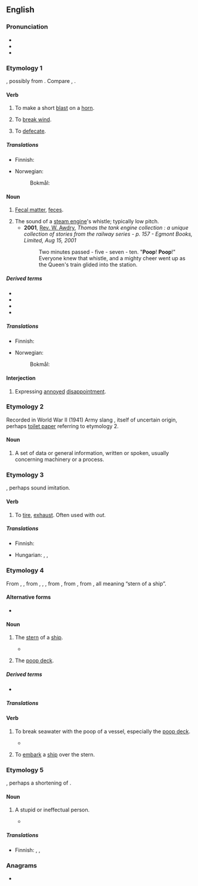 ==English==

===Pronunciation===
* {{IPA|en|/puːp/}}
* {{audio|en|En-ca-poop.ogg|Audio (CA)}}
* {{rhymes|en|uːp|s=1}}

===Etymology 1===
{{unknown|en|title=Origin uncertain}}, possibly from {{inh|en|enm|poupen|t=to make a gulping sound while drinking, blow on a horn, toot}}. Compare {{cog|nl|poepen|t=to defecate}}, {{cog|nds-de|pupen|t=to fart; break wind}}.

====Verb====
{{en-verb}}

# {{lb|en|obsolete|intransitive}} To make a short [[blast]] on a [[horn]]. {{defdate|from late 14th c.}}
#: {{syn|en|toot}}
# {{lb|en|obsolete|intransitive}} To [[break wind]]. {{defdate|from 18th c.}}
#: {{syn|en|Thesaurus:flatulate}}
# {{lb|en|informal|childish|intransitive}} To [[defecate]].
#: {{syn|en|Thesaurus:defecate}}
#: {{ux|en|His horse '''pooped''' right in the middle of the parade.}}

=====Translations=====
{{trans-top|to make a short blast}}
* Finnish: {{t|fi|töräyttää}}
{{trans-mid}}
* Norwegian:
*: Bokmål: {{t|nb|tute}}
{{trans-bottom}}

{{trans-see|to break wind|break wind}}

{{trans-see|to poop|poo}}

====Noun====
{{en-noun|~}}

# {{lb|en|informal|often|childish}} [[fecal matter|Fecal matter]], [[feces]]. {{defdate|from the 18th c.}}
#: {{syn|en|Thesaurus:feces}}
#: {{ux|en|The dog '''poop''' is on the grass.}}
# The sound of a [[steam engine]]'s whistle; typically low pitch.
#* '''2001''', [[w:Rev. W. Awdry|Rev. W. Awdry]], ''Thomas the tank engine collection : a unique collection of stories from the railway series - p. 157 - Egmont Books, Limited, Aug 15, 2001''
#*: Two minutes passed - five - seven - ten. "'''Poop'''! '''Poop'''!" Everyone knew that whistle, and a mighty cheer went up as the Queen's train glided into the station.

=====Derived terms=====
* {{l|en|pooper}}
* {{l|en|pooper scooper}}
* {{l|en|poopsicle}}
* {{l|en|YouTube poop}}

=====Translations=====
{{trans-see|feces|poo|feces|shit|stool}}

{{trans-top|low-pitch sound of a whistle}}
* Finnish: {{t+|fi|tuut}}
{{trans-mid}}
* Norwegian:
*: Bokmål: {{t|nb|tut|n}}
{{trans-bottom}}

====Interjection====
{{en-intj}}

# {{lb|en|childish|euphemism}} Expressing [[annoyed]] [[disappointment]].

===Etymology 2===
Recorded in World War II (1941) Army slang {{m|en|poop sheet||up-to-date information}}, itself of uncertain origin, perhaps [[toilet paper]] referring to etymology 2.

====Noun====
{{en-noun|-}}

# A set of data or general information, written or spoken, usually concerning machinery or a process.
#: {{ux|en|Here’s the info paper with the '''poop''' on that carburetor.}}

===Etymology 3===
{{unknown|en|title=Origin uncertain}}, perhaps sound imitation.

====Verb====
{{en-verb}}

# {{lb|en|transitive}} To [[tire]], [[exhaust]]. Often used with ''out''. {{defdate|from early 20th c.}}
#: {{syn|en|Thesaurus:tire}}
#: {{ux|en|I'm '''pooped''' from working so hard.}}
#: {{ux|en|He '''pooped''' out a few strides from the finish line.}}

=====Translations=====
{{trans-top|to tire, exhaust}}
* Finnish: {{t+|fi|väsähtää}}
{{trans-mid}}
* Hungarian: {{t+|hu|kifáraszt}}, {{t+|hu|kimerít}}, {{q|en|colloquial}} {{t|hu|kidögleszt}}
{{trans-bottom}}

===Etymology 4===
From {{inh|en|enm|poupe}}, {{m|enm|pope}}, from {{der|en|fro|pope}}, {{m|fro|poupe}}, {{m|fro|pouppe}}, from {{der|en|it|poppa}}, from {{der|en|VL.|*puppa}}, from {{der|en|la|puppis}}, all meaning “stern of a ship”.

====Alternative forms====
* {{alter|en|poup|poupe|puppe||obsolete}}

====Noun====
{{en-noun|~}}

# {{senseid|en|stern}} {{lb|en|nautical}} The [[stern]] of a [[ship]].
#: {{syn|en|stern}}
#: {{ant|en|bow}}
#* {{seeCites|en}}
# {{lb|en|nautical}} The [[poop deck]].

=====Derived terms=====
* {{l|en|poop deck}}

=====Translations=====
{{trans-see|stern}}

====Verb====
{{en-verb}}

# {{lb|en|transitive}} To break seawater with the poop of a vessel, especially the [[poop deck]].
#: {{ux|en|We were '''pooped''' within hailing of the quay and were nearly sunk.}}
#* {{quote-book|en|year=1819|authorlink=James Hardy Vaux|first=James Hardy|last=Vaux|title=Memoirs of James Hardy Vaux|chapter=18|volume=1|page=[[s:Memoirs of James Hardy Vaux/Volume 1/Chapter 18#207|207]]|passage=Another night, as we were scudding before a heavy gale of wind, and a tremendous sea rolling after us, we had the misfortune to be '''pooped''', as the phrase is, by a wave or sea striking our stern, which stove in the cabin-windows, and rushing impetuously through the cabin, and along the main-deck, bore down all before it.}}
# {{lb|en|transitive}} To [[embark]] a [[ship]] over the stern.

===Etymology 5===
{{unknown|en|title=Origin uncertain}}, perhaps a shortening of {{m|en|nincompoop}}.

====Noun====
{{en-noun}}

# {{lb|en|informal}} A stupid or ineffectual person.
#: {{syn|en|Thesaurus:idler}}
#* {{quote-book|en|year=1976|authorlink=Kurt Vonnegut|first=Kurt|last=Vonnegut|title=[[w:Slapstick (novel)|Slapstick]]|publisher=Delacorte Press|chapter=48|page=224|passage=Aside from battles, the history of nations seemed to consist of nothing but powerless old '''poops''' like myself, heavily medicated and vaguely beloved in the long ago, coming to kiss the boots of young psychopaths.}}

=====Translations=====
{{trans-top|slothful person}}
* Finnish: {{t+|fi|vätys}}, {{t+|fi|laiskamato}}, {{t+|fi|laiskuri}}
{{trans-mid}}
{{trans-bottom}}

===Anagrams===
* {{anagrams|en|a=oopp|oppo|po-po|popo}}

{{c|en|Bodily functions|Feces|Sounds}}